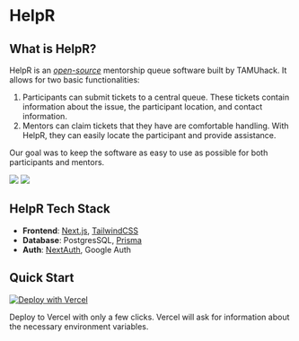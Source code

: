 # HelpR 

## What is HelpR?

HelpR is an [_open-source_](https://github.com/tamuhack-org/helpr) mentorship queue software built by TAMUhack. It allows for two basic functionalities:

1. Participants can submit tickets to a central queue. These tickets contain information about the issue,
the participant location, and contact information.
2. Mentors can claim tickets that they have are comfortable handling. With HelpR, they can easily locate
the participant and provide assistance.

Our goal was to keep the software as easy to use as possible for both participants and mentors.

<BoxGroup>
  <img src="/images/mentoring/helpr-home.png" />
  <img src="/images/mentoring/helpr-mentor.png" />
</BoxGroup>

## HelpR Tech Stack

- **Frontend**: [Next.js](https://nextjs.org/), [TailwindCSS](https://tailwindcss.com/)
- **Database**: PostgresSQL, [Prisma](https://www.prisma.io/)
- **Auth**: [NextAuth](https://next-auth.js.org/), Google Auth

## Quick Start

[![Deploy with Vercel](https://vercel.com/button)](https://vercel.com/new/clone?repository-url=https%3A%2F%2Fgithub.com%2Ftamuhack-org%2Fhelpr&env=NEXTAUTH_URL,NEXTAUTH_SECRET,GOOGLE_CLIENT_ID,GOOGLE_CLIENT_SECRET,DATABASE_PRISMA_URL&envDescription=Necessary%20Environment%20Variables%20for%20Auth%20and%20DB.%20See%20link%20for%20more%20info%20about%20NextAuth%20variables&envLink=https%3A%2F%2Fnext-auth.js.org%2Fconfiguration%2Foptions)

Deploy to Vercel with only a few clicks. Vercel will ask for information about the necessary environment variables.
